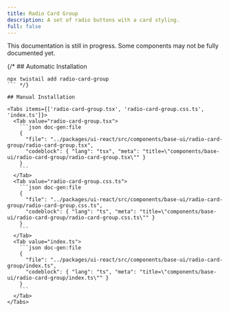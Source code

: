 ```yaml
---
title: Radio Card Group
description: A set of radio buttons with a card styling.
full: false
---
```


<Callout type='warn'>
  This documentation is still in progress. Some components may not be fully documented yet.
</Callout>

{/* ## Automatic Installation

```package-install
npx twistail add radio-card-group
``` */}

## Manual Installation

<Tabs items={['radio-card-group.tsx', 'radio-card-group.css.ts', 'index.ts']}>
  <Tab value="radio-card-group.tsx">
    ```json doc-gen:file
    {
      "file": "../packages/ui-react/src/components/base-ui/radio-card-group/radio-card-group.tsx",
      "codeblock": { "lang": "tsx", "meta": "title=\"components/base-ui/radio-card-group/radio-card-group.tsx\"" }
    }
    ```
  </Tab>
  <Tab value="radio-card-group.css.ts">
    ```json doc-gen:file
    {
      "file": "../packages/ui-react/src/components/base-ui/radio-card-group/radio-card-group.css.ts",
      "codeblock": { "lang": "ts", "meta": "title=\"components/base-ui/radio-card-group/radio-card-group.css.ts\"" }
    }
    ```
  </Tab>
  <Tab value="index.ts">
    ```json doc-gen:file
    {
      "file": "../packages/ui-react/src/components/base-ui/radio-card-group/index.ts",
      "codeblock": { "lang": "ts", "meta": "title=\"components/base-ui/radio-card-group/index.ts\"" }
    }
    ```
  </Tab>
</Tabs>
